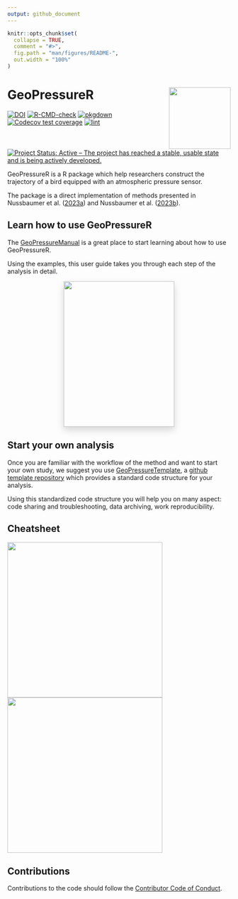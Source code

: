 ```yaml
---
output: github_document
---
```


<!-- README.md is generated from README.Rmd. Please edit that file -->

```r
knitr::opts_chunk$set(
  collapse = TRUE,
  comment = "#>",
  fig.path = "man/figures/README-",
  out.width = "100%"
)
```

# GeoPressureR <img src="man/figures/logo.png" align="right" height="139"/>

<!-- badges: start -->
[![DOI](https://zenodo.org/badge/DOI/10.5281/zenodo.7754457.svg)](https://doi.org/10.5281/zenodo.7754457)
[![R-CMD-check](https://github.com/Rafnuss/GeoPressureR/workflows/R-CMD-check/badge.svg)](https://github.com/Rafnuss/GeoPressureR/actions)
[![pkgdown](https://github.com/Rafnuss/GeoPressureR/actions/workflows/pkgdown.yaml/badge.svg)](https://github.com/Rafnuss/GeoPressureR/actions/workflows/pkgdown.yaml)
[![Codecov test
coverage](https://codecov.io/gh/Rafnuss/GeoPressureR/branch/master/graph/badge.svg)](https://app.codecov.io/gh/Rafnuss/GeoPressureR?branch=master)
[![lint](https://github.com/Rafnuss/GeoPressureR/actions/workflows/lint.yaml/badge.svg)](https://github.com/Rafnuss/GeoPressureR/actions/workflows/lint.yaml)
[![Project Status: Active – The project has reached a stable, usable state and is being actively developed.](https://www.repostatus.org/badges/latest/active.svg)](https://www.repostatus.org/#active)
<!-- badges: end -->

GeoPressureR is a R package which help researchers construct the trajectory of a bird equipped with an atmospheric pressure sensor. 

The package is a direct implementation of methods presented in Nussbaumer et al. ([2023a](https://doi.org/10.1111/2041-210X.14043)) and Nussbaumer et al. ([2023b](https://doi.org/10.1111/2041-210X.14082)). 

## Learn how to use GeoPressureR

The [GeoPressureManual](https://raphaelnussbaumer.com/GeoPressureManual/) is a great place to start learning about how to use GeoPressureR.

Using the examples, this user guide takes you through each step of the analysis in detail.

<p align="center">
<a href="https://raphaelnussbaumer.com/GeoPressureManual/"><img src="https://github.com/Rafnuss/GeoPressureManual/raw/main/assets/cover.png" style="margin: 0 1rem 0 1rem;box-shadow: 0 .5rem 1rem rgba(0,0,0,.15);" align="center" width="250" height="328"></a></p>

## Start your own analysis

Once you are familiar with the workflow of the method and want to start your own study, we suggest you use [GeoPressureTemplate](https://github.com/Rafnuss/GeoPressureTemplate), a [github template repository](https://docs.github.com/en/repositories/creating-and-managing-repositories/creating-a-template-repository) which provides a standard code structure for your analysis. 

Using this standardized code structure you will help you on many aspect: code sharing and troubleshooting, data archiving, work reproducibility.

## Cheatsheet
<a href="https://github.com/Rafnuss/GeoPressureR/raw/master/man/figures/cheatsheet.pdf" target="_blank">
<img src="man/figures/cheatsheet-01.png" width="350"/>
<img src="man/figures/cheatsheet-02.png" width="350"/>
</a>

## Contributions

Contributions to the code should follow the [Contributor Code of Conduct](https://raphaelnussbaumer.com/GeoPressureR/CONTRIBUTING.html).

